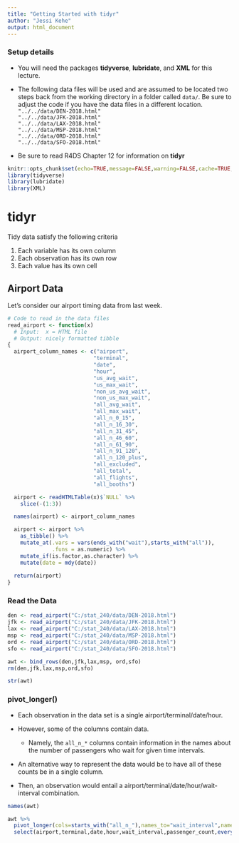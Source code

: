 ```yaml
---
title: "Getting Started with tidyr"
author: "Jessi Kehe"
output: html_document
---
```


### Setup details

* You will need the packages **tidyverse**, **lubridate**, and **XML** for this lecture. 

* The following data files will be used and are assumed to be located two steps back from the working directory in a folder called `data/`.  Be sure to adjust the code if you have the data files in a different location.  
`"../../data/DEN-2018.html"`  
`"../../data/JFK-2018.html"`  
`"../../data/LAX-2018.html"`  
`"../../data/MSP-2018.html"`  
`"../../data/ORD-2018.html"`  
`"../../data/SFO-2018.html"` 

* Be sure to read R4DS Chapter 12 for information on **tidyr** 

  
```r
knitr::opts_chunk$set(echo=TRUE,message=FALSE,warning=FALSE,cache=TRUE,autodep=TRUE,cache.comments=FALSE)
library(tidyverse)
library(lubridate)
library(XML)
```


# tidyr 

Tidy data satisfy the following criteria

  1. Each variable has its own column  
  2. Each observation has its own row
  3. Each value has its own cell
  

## Airport Data

Let's consider our airport timing data from last week.

```r
# Code to read in the data files
read_airport <- function(x)
  # Input:  x = HTML file
  # Output: nicely formatted tibble
{
  airport_column_names <- c("airport",
                           "terminal",
                           "date",
                           "hour",
                           "us_avg_wait",
                           "us_max_wait",
                           "non_us_avg_wait",
                           "non_us_max_wait",
                           "all_avg_wait",
                           "all_max_wait",
                           "all_n_0_15",
                           "all_n_16_30",
                           "all_n_31_45",
                           "all_n_46_60",
                           "all_n_61_90",
                           "all_n_91_120",
                           "all_n_120_plus",
                           "all_excluded",
                           "all_total",
                           "all_flights",
                           "all_booths")

  airport <- readHTMLTable(x)$`NULL` %>%
    slice(-(1:3))

  names(airport) <- airport_column_names

  airport <- airport %>%
    as_tibble() %>%
    mutate_at(.vars = vars(ends_with("wait"),starts_with("all")),
              .funs = as.numeric) %>%
    mutate_if(is.factor,as.character) %>%
    mutate(date = mdy(date))
  
  return(airport)
}
```

### Read the Data

```r
den <- read_airport("C:/stat_240/data/DEN-2018.html")
jfk <- read_airport("C:/stat_240/data/JFK-2018.html")
lax <- read_airport("C:/stat_240/data/LAX-2018.html")
msp <- read_airport("C:/stat_240/data/MSP-2018.html")
ord <- read_airport("C:/stat_240/data/ORD-2018.html")
sfo <- read_airport("C:/stat_240/data/SFO-2018.html")
```

```r
awt <- bind_rows(den,jfk,lax,msp, ord,sfo)
rm(den,jfk,lax,msp,ord,sfo)

str(awt)
```


### pivot_longer()

- Each observation in the data set is a single airport/terminal/date/hour.

- However, some of the columns contain data.
    - Namely, the `all_n_*` columns contain information in the names about the number of passengers who wait for given time intervals.
    
- An alternative way to represent the data would be to have all of these counts be in a single column.

- Then, an observation would entail a airport/terminal/date/hour/wait-interval combination.

```r
names(awt)

awt %>%
  pivot_longer(cols=starts_with("all_n_"),names_to="wait_interval",names_prefix="all_n_",values_to="passenger_count") %>%
  select(airport,terminal,date,hour,wait_interval,passenger_count,everything())

```










